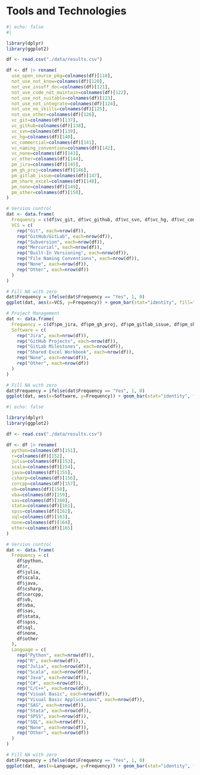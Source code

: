 # Tools and Technologies {#sec-tools-tech}

```r
#| echo: false
#| 

library(dplyr)
library(ggplot2)

df <- read.csv("./data/results.csv")

df <- df |> rename(
  use_open_source_pkg=colnames(df)[118],
  not_use_not_know=colnames(df)[120],
  not_use_insuff_doc=colnames(df)[121],
  not_use_code_not_maintain=colnames(df)[122],
  not_use_not_suitable=colnames(df)[123],
  not_use_not_integrate=colnames(df)[124],
  not_use_no_skills=colnames(df)[125],
  not_use_other=colnames(df)[126],
  vc_git=colnames(df)[137],
  vc_github=colnames(df)[138],
  vc_svn=colnames(df)[139],
  vc_hg=colnames(df)[140],
  vc_commercial=colnames(df)[141],
  vc_naming_convention=colnames(df)[142],
  vc_none=colnames(df)[143],
  vc_other=colnames(df)[144],
  pm_jira=colnames(df)[145],
  pm_gh_proj=colnames(df)[146],
  pm_gitlab_issue=colnames(df)[147],
  pm_share_excel=colnames(df)[148],
  pm_none=colnames(df)[149],
  pm_other=colnames(df)[150],
)

# Version control
dat <- data.frame(
  Frequency = c(df$vc_git, df$vc_github, df$vc_svn, df$vc_hg, df$vc_commercial, df$vc_naming_convention, df$vc_none, df$vc_other),
  VCS = c(
    rep("Git", each=nrow(df)),
    rep("GitHub/GitLab", each=nrow(df)),
    rep("Subversion", each=nrow(df)),
    rep("Mercurial", each=nrow(df)),
    rep("Built-In Versioning", each=nrow(df)),
    rep("File Naming Conventions", each=nrow(df)),
    rep("None", each=nrow(df)),
    rep("Other", each=nrow(df))
  )
)

# Fill NA with zero
dat$Frequency = ifelse(dat$Frequency == "Yes", 1, 0)
ggplot(dat, aes(x=VCS, y=Frequency)) + geom_bar(stat="identity", fill="#F1502F") + theme(axis.text.x = element_text(angle = 90, vjust = 0.5, hjust=1))

# Project Management
dat <- data.frame(
  Frequency = c(df$pm_jira, df$pm_gh_proj, df$pm_gitlab_issue, df$pm_share_excel, df$pm_none, df$pm_other),
  Software = c(
    rep("Jira", each=nrow(df)),
    rep("GitHub Projects", each=nrow(df)),
    rep("GitLab Milestones", each=nrow(df)),
    rep("Shared Excel Workbook", each=nrow(df)),
    rep("None", each=nrow(df)),
    rep("Other", each=nrow(df))
  )
)

# Fill NA with zero
dat$Frequency = ifelse(dat$Frequency == "Yes", 1, 0)
ggplot(dat, aes(x=Software, y=Frequency)) + geom_bar(stat="identity", fill="#0052CC") + theme(axis.text.x = element_text(angle = 90, vjust = 0.5, hjust=1))

```



```r
#| echo: false

library(dplyr)
library(ggplot2)

df <- read.csv("./data/results.csv")

df <- df |> rename(
  python=colnames(df)[151],
  r=colnames(df)[152],
  julia=colnames(df)[153],
  scala=colnames(df)[154],
  java=colnames(df)[155],
  csharp=colnames(df)[156],
  corcpp=colnames(df)[157],
  vb=colnames(df)[158],
  vba=colnames(df)[159],
  sas=colnames(df)[160],
  stata=colnames(df)[161],
  spss=colnames(df)[162],
  sql=colnames(df)[163],
  none=colnames(df)[164],
  other=colnames(df)[165]
)

# Version control
dat <- data.frame(
  Frequency = c(
    df$python,
    df$r,
    df$julia,
    df$scala,
    df$java,
    df$csharp,
    df$corcpp,
    df$vb,
    df$vba,
    df$sas,
    df$stata,
    df$spss,
    df$sql,
    df$none,
    df$other
  ),
  Language = c(
    rep("Python", each=nrow(df)),
    rep("R", each=nrow(df)),
    rep("Julia", each=nrow(df)),
    rep("Scala", each=nrow(df)),
    rep("Java", each=nrow(df)),
    rep("C#", each=nrow(df)),
    rep("C/C++", each=nrow(df)),
    rep("Visual Basic", each=nrow(df)),
    rep("Visual Basic Applications", each=nrow(df)),
    rep("SAS", each=nrow(df)),
    rep("Stata", each=nrow(df)),
    rep("SPSS", each=nrow(df)),
    rep("SQL", each=nrow(df)),
    rep("None", each=nrow(df)),
    rep("Other", each=nrow(df))
  )
)

# Fill NA with zero
dat$Frequency = ifelse(dat$Frequency == "Yes", 1, 0)
ggplot(dat, aes(x=Language, y=Frequency)) + geom_bar(stat="identity", fill="#FFE873") + theme(axis.text.x = element_text(angle = 90, vjust = 0.5, hjust=1))
```